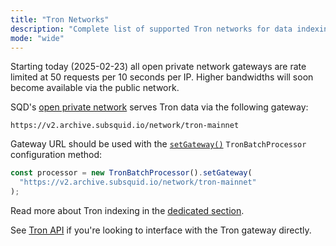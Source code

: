 ```yaml
---
title: "Tron Networks"
description: "Complete list of supported Tron networks for data indexing"
mode: "wide"
---
```


<Info>
  Starting today (2025-02-23) all open private network gateways are rate limited
  at 50 requests per 10 seconds per IP. Higher bandwidths will soon become
  available via the public network.
</Info>

SQD's [open private network](/en/subsquid-network/overview/#open-private-network) serves Tron data via the following gateway:

```
https://v2.archive.subsquid.io/network/tron-mainnet
```

Gateway URL should be used with the [`setGateway()`](/en/tron-indexing/tron-batch-processor/general/#set-gateway) `TronBatchProcessor` configuration method:

```typescript
const processor = new TronBatchProcessor().setGateway(
  "https://v2.archive.subsquid.io/network/tron-mainnet"
);
```

Read more about Tron indexing in the [dedicated section](/en/tron-indexing).

See [Tron API](/en/tron-indexing/network-api/tron-api) if you're looking to interface with the Tron gateway directly.
